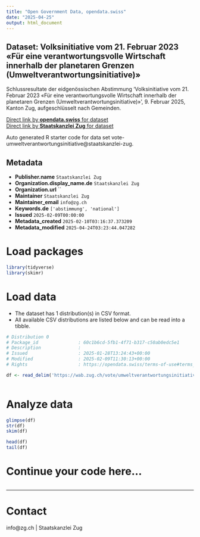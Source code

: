 ```yaml
---
title: "Open Government Data, opendata.swiss"
date: "2025-04-25"
output: html_document
---
```


## Dataset: Volksinitiative vom 21. Februar 2023 «Für eine verantwortungsvolle Wirtschaft innerhalb der planetaren Grenzen (Umweltverantwortungsinitiative)»

Schlussresultate der eidgenössischen Abstimmung 'Volksinitiative vom 21. Februar 2023 «Für eine verantwortungsvolle Wirtschaft innerhalb der planetaren Grenzen (Umweltverantwortungsinitiative)»', 9. Februar 2025, Kanton Zug, aufgeschlüsselt nach Gemeinden.

[Direct link by **opendata.swiss** for dataset](https://opendata.swiss/de/dataset/volksinitiative-vom-21-februar-2023-fur-eine-verantwortungsvolle-wirtschaft-innerhalb-der-plane)<br>
[Direct link by **Staatskanzlei Zug** for dataset](https://wab.zug.ch/vote/umweltverantwortungsinitiative/data)

Auto generated R starter code for data set vote-umweltverantwortungsinitiative@staatskanzlei-zug.

## Metadata

- **Publisher.name** `Staatskanzlei Zug`
- **Organization.display_name.de** `Staatskanzlei Zug`
- **Organization.url** ``
- **Maintainer** `Staatskanzlei Zug`
- **Maintainer_email** `info@zg.ch`
- **Keywords.de** `['abstimmung', 'national']`
- **Issued** `2025-02-09T00:00:00`
- **Metadata_created** `2025-02-10T03:16:37.373209`
- **Metadata_modified** `2025-04-24T03:23:44.047282`


# Load packages

```r

library(tidyverse)
library(skimr)

```

# Load data

-   The dataset has 1 distribution(s) in CSV format.
-   All available CSV distributions are listed below and can be read into a tibble.

```r

# Distribution 0
# Package_id               : 60c1b6cd-5fb1-4f71-b317-c50ab0edc5e1
# Description              : 
# Issued                   : 2025-01-28T13:24:43+00:00
# Modified                 : 2025-02-09T11:30:13+00:00
# Rights                   : https://opendata.swiss/terms-of-use#terms_by

df <- read_delim('https://wab.zug.ch/vote/umweltverantwortungsinitiative/data-csv')



```

# Analyze data

```r

glimpse(df)
str(df)
skim(df)

head(df)
tail(df)

```

# Continue your code here...

```r

```

------------------------------------------------------------------------

# Contact

info@zg.ch | Staatskanzlei Zug
